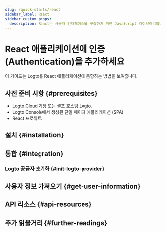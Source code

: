```yaml
---
slug: /quick-starts/react
sidebar_label: React
sidebar_custom_props:
  description: React는 사용자 인터페이스를 구축하기 위한 JavaScript 라이브러리입니다.
---
```




# React 애플리케이션에 인증 (Authentication)을 추가하세요

이 가이드는 Logto를 React 애플리케이션에 통합하는 방법을 보여줍니다.

<GuideTip />

## 사전 준비 사항 \{#prerequisites}

- [Logto Cloud](https://cloud.logto.io) 계정 또는 [셀프 호스팅 Logto](/introduction/set-up-logto-oss).
- Logto Console에서 생성된 단일 페이지 애플리케이션 (SPA).
- React 프로젝트.

## 설치 \{#installation}

<Installation />

## 통합 \{#integration}

### Logto 공급자 초기화 \{#init-logto-provider}

<InitClient />

<ImplementSignInAndSignOut />

<Checkpoint />

## 사용자 정보 가져오기 \{#get-user-information}

<GetUserInformation />

## API 리소스 \{#api-resources}

<ApiResources />

## 추가 읽을거리 \{#further-readings}

<FurtherReadings />
